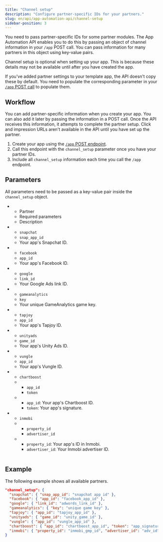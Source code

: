 ```yaml
---
title: "Channel setup"
description: "Configure partner-specific IDs for your partners."
slug: en/api/app-automation-api/channel-setup
sidebar-position: 3
---
```


You need to pass partner-specific IDs for some partner modules. The App Automation API enables you to do this by passing an object of channel information in your `/app` POST call. You can pass information for many partners in this object using key-value pairs.

<Callout type="note">

Channel setup is optional when setting up your app. This is because these details may not be available until after you have created the app.

</Callout>

If you've added partner settings to your template app, the API doesn't copy these by default. You need to populate the corresponding parameter in your [`/app` POST call](/en/api/app-automation-api/app-endpoint#parameters) to populate them.

## Workflow

You can add partner-specific information when you create your app. You can also add it later by passing the information in a POST call. Once the API receives this information, it attempts to complete the partner setup. Click and impression URLs aren't available in the API until you have set up the partner.

1. Create your app using the [`/app` POST endpoint](/en/api/app-automation-api/app-endpoint#parameters).
2. Call this endpoint with the `channel_setup` parameter once you have your partner IDs.
3. Include all `channel_setup` information each time you call the `/app` endpoint.

## Parameters

<Callout type="important">

All parameters need to be passed as a key-value pair inside the `channel_setup` object.

</Callout>

<Table list>

-  -  Partner
   -  Required parameters
   -  Description
-  -  `snapchat`
   -  `snap_app_id`
   -  Your app's Snapchat ID.
-  -  `facebook`
   -  `app_id`
   -  Your app's Facebook ID.
-  -  `google`
   -  `link_id`
   -  Your Google Ads link ID.
-  -  `gameanalytics`
   -  `key`
   -  Your unique GameAnalytics game key.
-  -  `tapjoy`
   -  `app_id`
   -  Your app's Tapjoy ID.
-  -  `unityads`
   -  `game_id`
   -  Your app's Unity Ads ID.
-  -  `vungle`
   -  `app_id`
   -  Your app's Vungle ID.
-  -  `chartboost`
   -  -  `app_id`
      -  `token`
   -  -  `app_id`: Your app's Chartboost ID.
      -  `token`: Your app's signature.
-  -  `inmobi`
   -  -  `property_id`
      -  `advertiser_id`
   -  -  `property_id`: Your app's ID in Inmobi.
      -  `advertiser_id`: Your Inmobi advertiser ID.

</Table>

## Example

The following example shows all available partners.

```json title="Available partners"
"channel_setup": {
  "snapchat": { "snap_app_id": "snapchat app id" },
  "facebook": { "app_id": "facebook_app_id" },
  "google": { "link_id": "adwords_link_id" },
  "gameanalytics": { "key": "unique game key" },
  "tapjoy": { "app_id": "tapjoy_app_id" },
  "unityads": { "game_id": "unity_game_id" },
  "vungle": { "app_id": "vungle_app_id" },
  "chartboost": { "app_id": "chartboost_app_id", "token": "app_signature" },
  "inmobi": { "property_id": "inmobi_gmp_id", "advertiser_id": "adv_id" }
}
```
